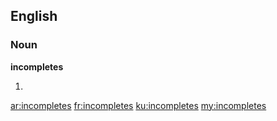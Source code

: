==English==
===Noun===
'''incompletes'''
# {{plural of|[[incomplete]]}}

[[ar:incompletes]]
[[fr:incompletes]]
[[ku:incompletes]]
[[my:incompletes]]